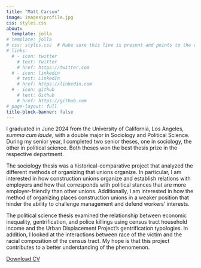 ```yaml
---
title: "Matt Carson"
image: images\profile.jpg
css: styles.css
about:
  template: jolla
# template: jolla
# css: styles.css  # Make sure this line is present and points to the correct styles.css file
# links:
  # - icon: twitter
    # text: Twitter
    # href: https://twitter.com
  # - icon: linkedin
    # text: LinkedIn
    # href: https://linkedin.com
  # - icon: github
    # text: Github
    # href: https://github.com
# page-layout: full
title-block-banner: false
---
```


```{=html}
<style>
/* Left-justify the main content on the About Me page */
.about-content {
    text-align: left;
}

/* Left-justify the footnotes on the About Me page */
.about-content .footnotes {
    text-align: left;
}
</style>
```
::: about-content
I graduated in June 2024 from the University of California, Los Angeles, *summa cum laude*, with a double major in Sociology and Political Science. During my senior year, I completed two senior theses, one in sociology, the other in political science. Both theses won the best thesis prize in the respective department.

The sociology thesis was a historical-comparative project that analyzed the different methods of organizing that unions organize. In particular, I am interested in how construction unions organize and establish relations with employers and how that corresponds with political stances that are more employer-friendly than other unions. Additionally, I am interested in how the method of organizing places construction unions in a weaker position that hinder the ability to challenge management and defend workers' interests.

The political science thesis examined the relationship between economic inequality, gentrification, and police killings using census tract household income and the Urban Displacement Project's gentrification typologies. In addition, I looked at the interactions between race of the victim and the racial composition of the census tract. My hope is that this project contributes to a better understanding of the phenomenon.

<!-- Hi. My name is Matt Carson. I am an undergraduate studying sociology and political science at UCLA. I started this blog so that I would have a place to share my thoughts on two research projects I am currently working on. -->

<!-- One project, that largely takes a historical-comparative approach, looks at construction and building trade unions in the United States and their distinct mode of organizing and collective bargaining, how it emerged and evolved over time, what makes it distinct from other craft unions, and what the political implications of those differences are. -->

<!-- The other project investigates the phenomenon of lethal uses of police force in the United States. I use various class indicators in census tracts in which someone was killed by law enforcement to analyze the variation in rates between higher and lower class areas. Fundamentally, I am interested in how class position affects one's likelihood of being killed by law enforcement and how that varies across different racial and ethnic groups. I also intend to assess gentrification's impact on increased rates of lethal police force. This project is largely quantitative in nature, but I do ground my analysis historically in the emergence of postwar, urban policing. -->
:::

[Download CV](../cv.html)
